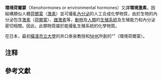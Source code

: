 '''環境荷爾蒙'''（Xenohormones or environmental hormones）又譯'''環境激素'''，因結構類似人體[[荷爾蒙|荷爾蒙]]（[[激素|激素]]）並可擾亂[[內分泌|內分泌]]的人工合成化學物質，由於生物的內分泌包含[[激素|激素]]（[[激素|荷爾蒙]]）、[[雌激素|雌激素]]等，[[動物|動物]]及[[人類|人類]]的[[生殖系統|生殖系統]]及生殖能力和內分泌密切相關。因此，此類物質屬於能擾亂生殖系統的化學物質。

在日本，最初[[橫濱市立大學|橫濱市立大學]]的井口泰泉教授和[[NHK|NHK]]所創的“{{lang|ja|'''環境ホルモン'''}}”（環境荷爾蒙）。

== 注释 ==
{{NoteFoot}}

== 參考文獻 ==
{{reflist}}